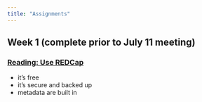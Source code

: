 ```yaml
---
title: "Assignments"
---
```


## Week 1 (complete prior to July 11 meeting)

### [Reading: Use REDCap](http://www.ucdenver.edu/research/CCTSI/programs-services/informatics/Documents/Managing-Research-Data.pdf)

- it's free
- it's secure and backed up
- metadata are built in

